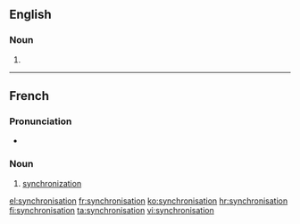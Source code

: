 ==English==

===Noun===
{{en-noun}}

# {{alternative spelling of|synchronization}}

----

==French==

===Pronunciation===
* {{IPA|/sɛ̃.kʁɔ.ni.za.sjɔ̃/|lang=fr}}

===Noun===
{{fr-noun|f}}

# [[synchronization]]

[[el:synchronisation]]
[[fr:synchronisation]]
[[ko:synchronisation]]
[[hr:synchronisation]]
[[fi:synchronisation]]
[[ta:synchronisation]]
[[vi:synchronisation]]